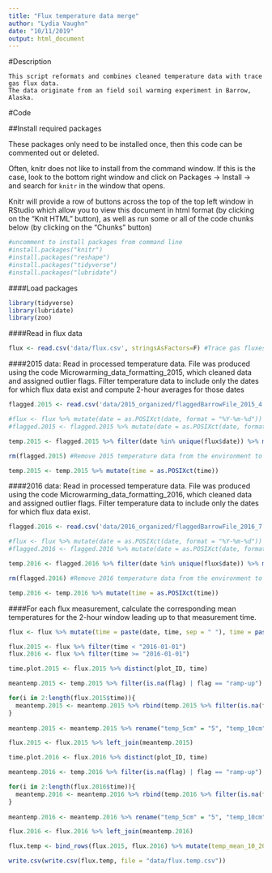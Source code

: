 ```yaml
---
title: "Flux temperature data merge"
author: "Lydia Vaughn"
date: "10/11/2019"
output: html_document
---
```


#Description
```
This script reformats and combines cleaned temperature data with trace gas flux data.
The data originate from an field soil warming experiment in Barrow, Alaska.

```
#Code

##Install required packages

These packages only need to be installed once, then this code can be commented out or deleted.

Often, knitr does not like to install from the command window. If this is the case, look to the bottom right window and click on Packages -> Install -> and search for `knitr` in the window that opens.  

Knitr will provide a row of buttons across the top of the top left window in RStudio which allow you to view this document in html format (by clicking on the "Knit HTML" button), as well as run some or all of the code chunks below (by clicking on the "Chunks" button)

```r
#uncomment to install packages from command line
#install.packages("knitr")
#install.packages("reshape")
#install.packages("tidyverse")
#install.packages("lubridate")
```

####Load packages
```r
library(tidyverse)
library(lubridate)
library(zoo)
```

####Read in flux data
```r
flux <- read.csv('data/flux.csv', stringsAsFactors=F) #Trace gas fluxes measured from microwarming experiment in 2015 and 2015
```

####2015 data: 
Read in processed temperature data.  File was produced using the code Microwarming_data_formatting_2015, which cleaned data and assigned outlier flags.
Filter temperature data to include only the dates for which flux data exist and compute 2-hour averages for those dates
```r
flagged.2015 <- read.csv('data/2015_organized/flaggedBarrowFile_2015_4.csv', stringsAsFactors=F) #Data following QA/QC, with column flagging outliers

#flux <- flux %>% mutate(date = as.POSIXct(date, format = "%Y-%m-%d")) #uncomment if date formats cause trouble
#flagged.2015 <- flagged.2015 %>% mutate(date = as.POSIXct(date, format = "%Y-%m-%d"))

temp.2015 <- flagged.2015 %>% filter(date %in% unique(flux$date)) %>% mutate(treatment = if_else(heatStat == "H", "A", "C"), plot_ID = paste(block, treatment, sep = ""))

rm(flagged.2015) #Remove 2015 temperature data from the environment to open up memory.  

temp.2015 <- temp.2015 %>% mutate(time = as.POSIXct(time))
```

####2016 data: 
Read in processed temperature data.  File was produced using the code Microwarming_data_formatting_2016, which cleaned data and assigned outlier flags.
Filter temperature data to include only the dates for which flux data exist. 
```r
flagged.2016 <- read.csv('data/2016_organized/flaggedBarrowFile_2016_7.csv', stringsAsFactors=F) #Data following QA/QC, with column flagging outliers

#flux <- flux %>% mutate(date = as.POSIXct(date, format = "%Y-%m-%d")) #uncomment if date formats cause trouble
#flagged.2016 <- flagged.2016 %>% mutate(date = as.POSIXct(date, format = "%Y-%m-%d"))

temp.2016 <- flagged.2016 %>% filter(date %in% unique(flux$date)) %>% mutate(treatment = if_else(heatStat == "H", "A", "C"), plot_ID = paste(block, treatment, sep = ""))

rm(flagged.2016) #Remove 2016 temperature data from the environment to open up memory.  

temp.2016 <- temp.2016 %>% mutate(time = as.POSIXct(time))
```

####For each flux measurement, calculate the corresponding mean temperatures for the 2-hour window leading up to that measurement time.  
```r
flux <- flux %>% mutate(time = paste(date, time, sep = " "), time = paste(time, ":00", sep = ""), time = as.POSIXct(time, format = "%Y-%m-%d %H:%M:%S"))

flux.2015 <- flux %>% filter(time < "2016-01-01")
flux.2016 <- flux %>% filter(time >= "2016-01-01")

time.plot.2015 <- flux.2015 %>% distinct(plot_ID, time)

meantemp.2015 <- temp.2015 %>% filter(is.na(flag) | flag == "ramp-up") %>% filter(plot_ID == time.plot.2015$plot_ID[1], time > time.plot.2015$time[1] - 7200, time <= time.plot.2015$time[1]) %>% group_by(heater, plot_ID, depth, flag) %>% summarize(temp_2h = mean(value)) %>% mutate(time = time.plot.2015$time[1]) %>% spread(key = depth, value = temp_2h) 

for(i in 2:length(flux.2015$time)){
  meantemp.2015 <- meantemp.2015 %>% rbind(temp.2015 %>% filter(is.na(flag) | flag == "ramp-up") %>% filter(plot_ID == time.plot.2015$plot_ID[i], time > time.plot.2015$time[i] - 7200, time <= time.plot.2015$time[i]) %>% group_by(heater, plot_ID, depth, flag) %>% summarize(temp_2h = mean(value)) %>% mutate(time = time.plot.2015$time[i]) %>% spread(key = depth, value = temp_2h))
}
  
meantemp.2015 <- meantemp.2015 %>% rename("temp_5cm" = "5", "temp_10cm" = "10", "temp_15cm" = "15", "temp_20cm" = "20", "temp_25cm" = "25", "temp_35cm" = "35", "temp_50cm" = "50") 

flux.2015 <- flux.2015 %>% left_join(meantemp.2015)

time.plot.2016 <- flux.2016 %>% distinct(plot_ID, time)

meantemp.2016 <- temp.2016 %>% filter(is.na(flag) | flag == "ramp-up") %>% filter(plot_ID == time.plot.2016$plot_ID[1], time > time.plot.2016$time[1] - 7200, time <= time.plot.2016$time[1]) %>% group_by(heater, plot_ID, depth, flag) %>% summarize(temp_2h = mean(value)) %>% mutate(time = time.plot.2016$time[1]) %>% spread(key = depth, value = temp_2h) 

for(i in 2:length(flux.2016$time)){
  meantemp.2016 <- meantemp.2016 %>% rbind(temp.2016 %>% filter(is.na(flag) | flag == "ramp-up") %>% filter(plot_ID == time.plot.2016$plot_ID[i], time > time.plot.2016$time[i] - 7200, time <= time.plot.2016$time[i]) %>% group_by(heater, plot_ID, depth, flag) %>% summarize(temp_2h = mean(value)) %>% mutate(time = time.plot.2016$time[i]) %>% spread(key = depth, value = temp_2h))
}
  
meantemp.2016 <- meantemp.2016 %>% rename("temp_5cm" = "5", "temp_10cm" = "10", "temp_15cm" = "15", "temp_20cm" = "20", "temp_25cm" = "25", "temp_35cm" = "35", "temp_50cm" = "50") 

flux.2016 <- flux.2016 %>% left_join(meantemp.2016)

flux.temp <- bind_rows(flux.2015, flux.2016) %>% mutate(temp_mean_10_20_35 = (temp_10cm + temp_20cm + temp_35cm) / 3)

write.csv(write.csv(flux.temp, file = "data/flux.temp.csv"))
```